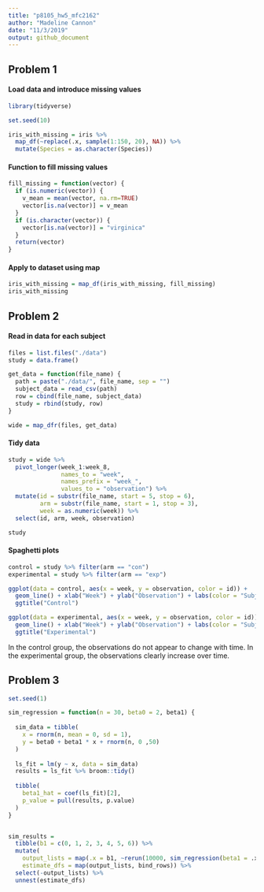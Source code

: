 ```yaml
---
title: "p8105_hw5_mfc2162"
author: "Madeline Cannon"
date: "11/3/2019"
output: github_document
---
```


## Problem 1

#### Load data and introduce missing values

```r

library(tidyverse)

set.seed(10)

iris_with_missing = iris %>% 
  map_df(~replace(.x, sample(1:150, 20), NA)) %>%
  mutate(Species = as.character(Species))

```


#### Function to fill missing values

```r

fill_missing = function(vector) {
  if (is.numeric(vector)) {
    v_mean = mean(vector, na.rm=TRUE)
    vector[is.na(vector)] = v_mean
  }
  if (is.character(vector)) {
    vector[is.na(vector)] = "virginica"
  }
  return(vector)
}

```


#### Apply to dataset using map

```r

iris_with_missing = map_df(iris_with_missing, fill_missing)
iris_with_missing

```


## Problem 2

#### Read in data for each subject

```r

files = list.files("./data")
study = data.frame()

get_data = function(file_name) {
  path = paste("./data/", file_name, sep = "")
  subject_data = read_csv(path)
  row = cbind(file_name, subject_data)
  study = rbind(study, row)
}

wide = map_dfr(files, get_data)

```


#### Tidy data

```r

study = wide %>%
  pivot_longer(week_1:week_8,
               names_to = "week",
               names_prefix = "week_",
               values_to = "observation") %>%
  mutate(id = substr(file_name, start = 5, stop = 6),
         arm = substr(file_name, start = 1, stop = 3),
         week = as.numeric(week)) %>%
  select(id, arm, week, observation)

study

```


#### Spaghetti plots

```r

control = study %>% filter(arm == "con")
experimental = study %>% filter(arm == "exp")

ggplot(data = control, aes(x = week, y = observation, color = id)) +
  geom_line() + xlab("Week") + ylab("Observation") + labs(color = "Subject ID") +
  ggtitle("Control")

ggplot(data = experimental, aes(x = week, y = observation, color = id)) +
  geom_line() + xlab("Week") + ylab("Observation") + labs(color = "Subject ID") +
  ggtitle("Experimental")

```

In the control group, the observations do not appear to change with time. In the experimental group, the observations clearly increase over time.


## Problem 3

```r

set.seed(1)

sim_regression = function(n = 30, beta0 = 2, beta1) {
  
  sim_data = tibble(
    x = rnorm(n, mean = 0, sd = 1),
    y = beta0 + beta1 * x + rnorm(n, 0 ,50)
  )
  
  ls_fit = lm(y ~ x, data = sim_data)
  results = ls_fit %>% broom::tidy()
  
  tibble(
    beta1_hat = coef(ls_fit)[2],
    p_value = pull(results, p.value)
  )
}


sim_results = 
  tibble(b1 = c(0, 1, 2, 3, 4, 5, 6)) %>% 
  mutate(
    output_lists = map(.x = b1, ~rerun(10000, sim_regression(beta1 = .x))),
    estimate_dfs = map(output_lists, bind_rows)) %>% 
  select(-output_lists) %>% 
  unnest(estimate_dfs)

```